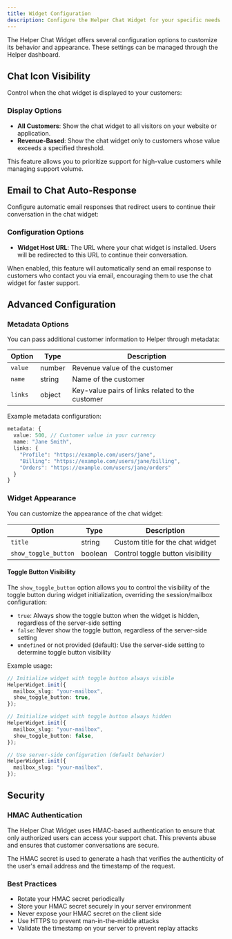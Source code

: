 ```yaml
---
title: Widget Configuration
description: Configure the Helper Chat Widget for your specific needs
---
```


The Helper Chat Widget offers several configuration options to customize its behavior and appearance. These settings can be managed through the Helper dashboard.

## Chat Icon Visibility

Control when the chat widget is displayed to your customers:

### Display Options

- **All Customers**: Show the chat widget to all visitors on your website or application.
- **Revenue-Based**: Show the chat widget only to customers whose value exceeds a specified threshold.

This feature allows you to prioritize support for high-value customers while managing support volume.

## Email to Chat Auto-Response

Configure automatic email responses that redirect users to continue their conversation in the chat widget:

### Configuration Options

- **Widget Host URL**: The URL where your chat widget is installed. Users will be redirected to this URL to continue their conversation.

When enabled, this feature will automatically send an email response to customers who contact you via email, encouraging them to use the chat widget for faster support.

## Advanced Configuration

### Metadata Options

You can pass additional customer information to Helper through metadata:

| Option  | Type   | Description                                      |
| ------- | ------ | ------------------------------------------------ |
| `value` | number | Revenue value of the customer                    |
| `name`  | string | Name of the customer                             |
| `links` | object | Key-value pairs of links related to the customer |

Example metadata configuration:

```ts title="metadata.ts" 
metadata: {
  value: 500, // Customer value in your currency
  name: "Jane Smith",
  links: {
    "Profile": "https://example.com/users/jane",
    "Billing": "https://example.com/users/jane/billing",
    "Orders": "https://example.com/users/jane/orders"
  }
}
```

### Widget Appearance

You can customize the appearance of the chat widget:

| Option               | Type    | Description                      |
| -------------------- | ------- | -------------------------------- |
| `title`              | string  | Custom title for the chat widget |
| `show_toggle_button` | boolean | Control toggle button visibility |

#### Toggle Button Visibility

The `show_toggle_button` option allows you to control the visibility of the toggle button during widget initialization, overriding the session/mailbox configuration:

- `true`: Always show the toggle button when the widget is hidden, regardless of the server-side setting
- `false`: Never show the toggle button, regardless of the server-side setting
- `undefined` or not provided (default): Use the server-side setting to determine toggle button visibility

Example usage:

```ts title="example.ts" 
// Initialize widget with toggle button always visible
HelperWidget.init({
  mailbox_slug: "your-mailbox",
  show_toggle_button: true,
});

// Initialize widget with toggle button always hidden
HelperWidget.init({
  mailbox_slug: "your-mailbox",
  show_toggle_button: false,
});

// Use server-side configuration (default behavior)
HelperWidget.init({
  mailbox_slug: "your-mailbox",
});
```

## Security

### HMAC Authentication

The Helper Chat Widget uses HMAC-based authentication to ensure that only authorized users can access your support chat. This prevents abuse and ensures that customer conversations are secure.

The HMAC secret is used to generate a hash that verifies the authenticity of the user's email address and the timestamp of the request.

### Best Practices

- Rotate your HMAC secret periodically
- Store your HMAC secret securely in your server environment
- Never expose your HMAC secret on the client side
- Use HTTPS to prevent man-in-the-middle attacks
- Validate the timestamp on your server to prevent replay attacks
